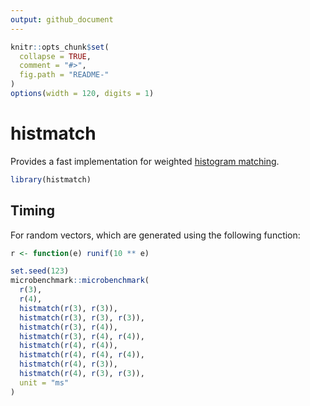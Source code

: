 ```yaml
---
output: github_document
---
```


<!-- README.md is generated from README.Rmd. Please edit that file -->

```r
knitr::opts_chunk$set(
  collapse = TRUE,
  comment = "#>",
  fig.path = "README-"
)
options(width = 120, digits = 1)
```

# histmatch

Provides a fast implementation for weighted [histogram matching](https://en.wikipedia.org/wiki/Histogram_matching).

```r
library(histmatch)
```


## Timing

For random vectors, which are generated using the following function:

```r
r <- function(e) runif(10 ** e)
```

```r
set.seed(123)
microbenchmark::microbenchmark(
  r(3),
  r(4),
  histmatch(r(3), r(3)),
  histmatch(r(3), r(3), r(3)),
  histmatch(r(3), r(4)),
  histmatch(r(3), r(4), r(4)),
  histmatch(r(4), r(4)),
  histmatch(r(4), r(4), r(4)),
  histmatch(r(4), r(3)),
  histmatch(r(4), r(3), r(3)),
  unit = "ms"
)
```
